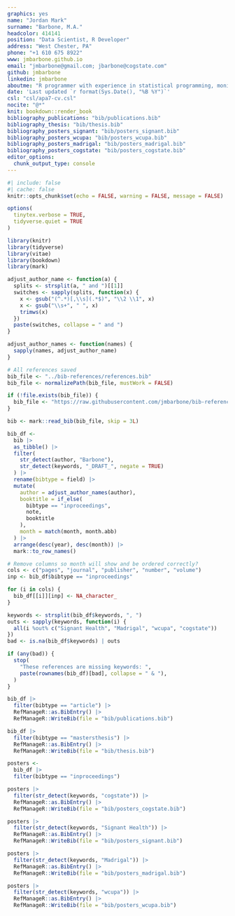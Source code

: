 ```yaml
---
graphics: yes
name: "Jordan Mark"
surname: "Barbone, M.A."
headcolor: 414141
position: "Data Scientist, R Developer"
address: "West Chester, PA"
phone: "+1 610 675 8922"
www: jmbarbone.github.io
email: "jmbarbone@gmail.com; jbarbone@cogstate.com"
github: jmbarbone
linkedin: jmbarbone
aboutme: "R programmer with experience in statistical programming, monitoring, and report automation in cognitive and CNS clinical trials"
date: 'Last updated `r format(Sys.Date(), "%B %Y")`'
csl: "csl/apa7-cv.csl"
nocite: "@*"
knit: bookdown::render_book
bibliography_publications: "bib/publications.bib"
bibliography_thesis: "bib/thesis.bib"
bibliography_posters_signant: "bib/posters_signant.bib" 
bibliography_posters_wcupa: "bib/posters_wcupa.bib"
bibliography_posters_madrigal: "bib/posters_madrigal.bib"
bibliography_posters_cogstate: "bib/posters_cogstate.bib"
editor_options: 
  chunk_output_type: console
---
```


```r
#| include: false
#| cache: false
knitr::opts_chunk$set(echo = FALSE, warning = FALSE, message = FALSE)

options(
  tinytex.verbose = TRUE,
  tidyverse.quiet = TRUE
)

library(knitr)
library(tidyverse)
library(vitae)
library(bookdown)
library(mark)
```

```r
adjust_author_name <- function(a) {
  splits <- strsplit(a, " and ")[[1]]
  switches <- sapply(splits, function(x) {
    x <- gsub("(^.*)[,\\s](.*$)", "\\2 \\1", x)
    x <- gsub("\\s+", " ", x)
    trimws(x)
  })
  paste(switches, collapse = " and ")
}

adjust_author_names <- function(names) {
  sapply(names, adjust_author_name)
}
```


```r
# All references saved
bib_file <- "../bib-references/references.bib"
bib_file <- normalizePath(bib_file, mustWork = FALSE)

if (!file.exists(bib_file)) {
  bib_file <- "https://raw.githubusercontent.com/jmbarbone/bib-references/master/references.bib"
}

bib <- mark::read_bib(bib_file, skip = 3L)

bib_df <-
  bib |>
  as_tibble() |>
  filter(
    str_detect(author, "Barbone"),
    str_detect(keywords, "_DRAFT_", negate = TRUE)
  ) |>
  rename(bibtype = field) |>
  mutate(
    author = adjust_author_names(author),
    booktitle = if_else(
      bibtype == "inproceedings",
      note,
      booktitle
    ),
    month = match(month, month.abb)
  ) |>
  arrange(desc(year), desc(month)) |> 
  mark::to_row_names()

# Remove columns so month will show and be ordered correctly?
cols <- c("pages", "journal", "publisher", "number", "volume")
inp <- bib_df$bibtype == "inproceedings"

for (i in cols) {
  bib_df[[i]][inp] <- NA_character_
}

keywords <- strsplit(bib_df$keywords, ", ")
outs <- sapply(keywords, function(i) {
  all(i %out% c("Signant Health", "Madrigal", "wcupa", "cogstate"))
})
bad <- is.na(bib_df$keywords) | outs

if (any(bad)) {
  stop(
    "These references are missing keywords: ",
    paste(rownames(bib_df)[bad], collapse = " & "),
  )
}

bib_df |>
  filter(bibtype == "article") |>
  RefManageR::as.BibEntry() |>
  RefManageR::WriteBib(file = "bib/publications.bib")

bib_df |>
  filter(bibtype == "mastersthesis") |>
  RefManageR::as.BibEntry() |>
  RefManageR::WriteBib(file = "bib/thesis.bib")

posters <- 
  bib_df |>
  filter(bibtype == "inproceedings")

posters |>
  filter(str_detect(keywords, "cogstate")) |>
  RefManageR::as.BibEntry() |>
  RefManageR::WriteBib(file = "bib/posters_cogstate.bib")

posters |>
  filter(str_detect(keywords, "Signant Health")) |>
  RefManageR::as.BibEntry() |>
  RefManageR::WriteBib(file = "bib/posters_signant.bib")

posters |>
  filter(str_detect(keywords, "Madrigal")) |>
  RefManageR::as.BibEntry() |>
  RefManageR::WriteBib(file = "bib/posters_madrigal.bib")

posters |>
  filter(str_detect(keywords, "wcupa")) |>
  RefManageR::as.BibEntry() |>
  RefManageR::WriteBib(file = "bib/posters_wcupa.bib")
```
